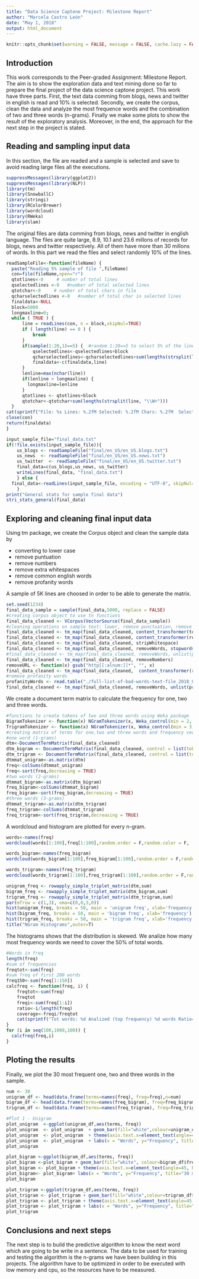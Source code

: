 ```yaml
---
title: "Data Science Captone Project: Milestone Report"
author: "Marcela Castro León"
date: "May 1, 2018"
output: html_document
---
```


```r
knitr::opts_chunk$set(warning = FALSE, message = FALSE, cache.lazy = FALSE)
```

## Introduction 
This work corresponds to the Peer-graded Assignment: Milestone Report. 
The aim is to show the exploration data and text mining done so far to prepare the final project of the data science captone project. 
This work have three parts. First, the text data comming from blogs, news and twitter in english  is read and 10% is selected. Secondly, we create the corpus, clean the data and analyze the most frequence words and the combination of two and three words (n-grams). Finally we make some plots to show the result of the exploratory analysis. Moreover, in the end, the approach for the next step in the project is stated. 


## Reading and sampling input data
In this section, the file are readed and a sample is selected and save to avoid reading large files all the executions. 

```r
suppressMessages(library(ggplot2))
suppressMessages(library(NLP))
library(tm)
library(SnowballC)
library(stringi)
library(RColorBrewer)
library(wordcloud)
library(RWeka)
library(slam)
```
The original files are data comming from blogs, news and twitter in english language. The files are quite large, 8.9, 10.1 and 23.6 millons of records for blogs, news and twitter respectively. All of them have more than 30 millons of words. In this part we read the files and select randomly 10% of the lines.

```r
readSampleFile<-function(fileName) {
  paste("Reading 5% sample of file ",fileName)
  con=file(fileName,open="r")
  qtotlines<-0     # number of total lines
  qselectedlines <-0   #number of total selected lines
  qtotchar<-0     # number of total chars in file
  qcharselectedlines <-0   #number of total char in selected lines
  finaldata<-NULL
  block=5000
  longmaxline=0;
  while ( TRUE ) {
      line = readLines(con, n = block,skipNul=TRUE)
      if ( length(line) == 0 ) {
          break
      }
      if(sample(1:20,1)==5) {  #random 1:20==5 to select 5% of the lines
          qselectedlines<-qselectedlines+block
          qcharselectedlines<-qcharselectedlines+sum(lengths(strsplit(line, "\\W+")))
          finaldata<-c(finaldata,line)
      }
      lenline=max(nchar(line))
      if(lenline > longmaxline) {
        longmaxline=lenline
      }
      qtotlines <- qtotlines+block
      qtotchar<-qtotchar+sum(lengths(strsplit(line, "\\W+")))
  }
cat(sprintf("File: %s Lines: %.2fM Selected: %.2fM Chars: %.2fM  Selected: %.2fM MaxLine %d\n ", basename(fileName),qtotlines/1000000,qselectedlines/1000000,qtotchar/1000000,qcharselectedlines/1000000,longmaxline))
close(con)
return(finaldata)
}

input_sample_file="final_data.txt"
if(!file.exists(input_sample_file)){
    us_blogs <- readSampleFile("final/en_US/en_US.blogs.txt")
    us_news  <- readSampleFile("final/en_US/en_US.news.txt")
    us_twitter  <- readSampleFile("final/en_US/en_US.twitter.txt")
    final_data=c(us_blogs,us_news, us_twitter)
    writeLines(final_data, "final_data.txt")
    } else {
  final_data<-readLines(input_sample_file, encoding = "UTF-8", skipNul=TRUE)
    }
print("General stats for sample final data")
stri_stats_general(final_data)
```

## Exploring and cleaning final input data 
Using tm package, we create the Corpus object and clean the sample data by 

- converting to lower case
- remove puntuation  
- remove numbers
- remove extra whitespaces 
- remove common english words
- remove profanity words

A sample of 5K lines are choosed in order to be able to generate the matrix.

```r
set.seed(1234)
final_data_sample = sample(final_data,5000, replace = FALSE)
#creating corpus object to use tn functions
final_data_cleaned <- VCorpus(VectorSource(final_data_sample))
#cleaning operations on sample text: lower, remove punctuation, remove common words, etc
final_data_cleaned <- tm_map(final_data_cleaned, content_transformer(tolower))
final_data_cleaned <- tm_map(final_data_cleaned, content_transformer(removePunctuation))
final_data_cleaned <- tm_map(final_data_cleaned, stripWhitespace)
final_data_cleaned <- tm_map(final_data_cleaned, removeWords, stopwords("english"))
#final_data_cleaned <- tm_map(final_data_cleaned, removeWords, unlist(profanityWords))
final_data_cleaned <- tm_map(final_data_cleaned, removeNumbers)
removeURL <- function(x) gsub("http[[:alnum:]]*", "", x)
final_data_cleaned <- tm_map(final_data_cleaned,  content_transformer(removeURL))
#remove profanity words
profanityWords <- read.table("./full-list-of-bad-words-text-file_2018_03_26.txt", header = FALSE)
final_data_cleaned <- tm_map(final_data_cleaned, removeWords, unlist(profanityWords))
```

We create a document term matrix to calculate the frequency for one, two and three words. 

```r
#functions to create tokens of two and three words using Weka package
BigramTokenizer <- function(x) NGramTokenizer(x, Weka_control(min = 2, max = 2))
TrigramTokenizer <- function(x) NGramTokenizer(x, Weka_control(min = 3, max = 3))
#creating matrix of terms for one,two and three words and frequency vectors
#one word (1-grams)
dtm<-DocumentTermMatrix(final_data_cleaned)
dtm_bigram <- DocumentTermMatrix(final_data_cleaned, control = list(tokenize = BigramTokenizer, stemming = TRUE))
dtm_trigram <- DocumentTermMatrix(final_data_cleaned, control = list(tokenize = TrigramTokenizer, stemming = TRUE))
dtmmat_unigram<-as.matrix(dtm)
freq<-colSums(dtmmat_unigram)
freq<-sort(freq,decreasing = TRUE)
#two words (2-grams)
dtmmat_bigram<-as.matrix(dtm_bigram)
freq_bigram<-colSums(dtmmat_bigram)
freq_bigram<-sort(freq_bigram,decreasing = TRUE)
#three words (3-grams)
dtmmat_trigram<-as.matrix(dtm_trigram)
freq_trigram<-colSums(dtmmat_trigram)
freq_trigram<-sort(freq_trigram,decreasing = TRUE)
```

A wordcloud and histogram are plotted for every n-gram.

```r
words<-names(freq)
wordcloud(words[1:100],freq[1:100],random.order = F,random.color = F,          colors = brewer.pal(9,"Blues"))

words_bigram<-names(freq_bigram)
wordcloud(words_bigram[1:100],freq_bigram[1:100],random.order = F,random.color = F,          colors = brewer.pal(9,"Blues"))

words_trigram<-names(freq_trigram)
wordcloud(words_trigram[1:100],freq_trigram[1:100],random.order = F,random.color = F,colors = brewer.pal(9,"Blues"))

unigram_freq <- rowapply_simple_triplet_matrix(dtm,sum)
bigram_freq <- rowapply_simple_triplet_matrix(dtm_bigram,sum)
trigram_freq <- rowapply_simple_triplet_matrix(dtm_trigram,sum)
par(mfrow = c(1,3), oma=c(0,0,3,0))
hist(unigram_freq, breaks = 50, main = 'unigram freq', xlab='frequency')
hist(bigram_freq, breaks = 50, main = 'bigram freq', xlab='frequency')
hist(trigram_freq, breaks = 50, main = 'trigram freq', xlab='frequency')
title("NGram Histograms",outer=T)
```


The histograms shows that the distribution is skewed.  We analize how many most frequency words we need to cover the 50% of total words. 

```r
#Words in freq
length(freq)
#sum of frequencies
freqtot<-sum(freq)
#sum freq of first 200 words
freq150<-sum(freq[1:150])
calcfreq <- function(freq, i) {
    freqtot<-sum(freq)
    freqtot
    freqi<-sum(freq[1:i])
    ratio<-i/length(freq)
    coverage<-freqi/freqtot
    cat(sprintf("Tot words: %d Analized (top frequency) %d words Ratio=%.2f Coverage %.2f\n",length(freq),i,ratio,coverage))
}    
for (i in seq(100,1000,100)) {
  calcfreq(freq,i) 
}
```

## Ploting the results

Finally, we plot the 30 most frequent one, two and three words in the sample.

```r
num <- 30
unigram_df <- head(data.frame(terms=names(freq), freq=freq),n=num) 
bigram_df <- head(data.frame(terms=names(freq_bigram), freq=freq_bigram),n=num)
trigram_df <- head(data.frame(terms=names(freq_trigram), freq=freq_trigram),n=num)

#Plot 1 - Unigram
plot_unigram  <-ggplot(unigram_df,aes(terms, freq))   
plot_unigram  <- plot_unigram  + geom_bar(fill="white",colour=unigram_df$freq,stat="identity") + scale_x_discrete(limits=unigram_df$terms)
plot_unigram  <- plot_unigram  + theme(axis.text.x=element_text(angle=45, hjust=1))  
plot_unigram  <- plot_unigram  + labs(x = "Words", y="Frequency", title="30 most frequent words in Sample")
plot_unigram  

plot_bigram <-ggplot(bigram_df,aes(terms, freq))   
plot_bigram <-plot_bigram + geom_bar(fill="white", colour=bigram_df$freq,stat="identity") + scale_x_discrete(limits=bigram_df$terms)
plot_bigram <- plot_bigram + theme(axis.text.x=element_text(angle=45, hjust=1))  
plot_bigram<- plot_bigram+ labs(x = "Words", y="Frequency", title="30 most frequent two-words in Sample")
plot_bigram

plot_trigram <-ggplot(trigram_df,aes(terms, freq))   
plot_trigram <- plot_trigram + geom_bar(fill="white",colour=trigram_df$freq,stat="identity") + scale_x_discrete(limits=trigram_df$terms)
plot_trigram <- plot_trigram + theme(axis.text.x=element_text(angle=45, hjust=1))  
plot_trigram <- plot_trigram + labs(x = "Words", y="Frequency", title="Top 30 Trigrams in Sample")
plot_trigram
```


## Conclusions and next steps

The next step is to build the predictive algorithm to know the next word which are going to be write in a sentence. The data to be used for training and testing the algorithm is the n-grams we have been building in this projects.
The algorithm have to be optimized in order to be executed with low memory and cpu, so the resources have to be measured.

